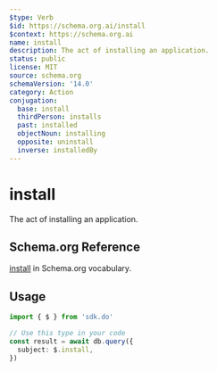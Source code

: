 ```yaml
---
$type: Verb
$id: https://schema.org.ai/install
$context: https://schema.org.ai
name: install
description: The act of installing an application.
status: public
license: MIT
source: schema.org
schemaVersion: '14.0'
category: Action
conjugation:
  base: install
  thirdPerson: installs
  past: installed
  objectNoun: installing
  opposite: uninstall
  inverse: installedBy
---
```


# install

The act of installing an application.

## Schema.org Reference

[install](https://schema.org/InstallAction) in Schema.org vocabulary.

## Usage

```typescript
import { $ } from 'sdk.do'

// Use this type in your code
const result = await db.query({
  subject: $.install,
})
```
